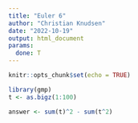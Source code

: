 ```yaml
---
title: "Euler 6"
author: "Christian Knudsen"
date: "2022-10-19"
output: html_document
params:
  done: T
---
```


```r
knitr::opts_chunk$set(echo = TRUE)
```




```r
library(gmp)
t <- as.bigz(1:100)

answer <- sum(t)^2 - sum(t^2)
```


